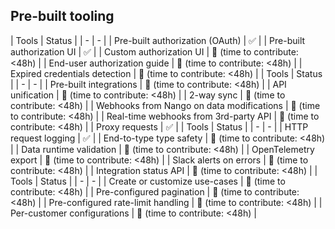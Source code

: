 ## Pre-built tooling
<AccordionGroup>
<Accordion title="✅ Authorization">
| Tools | Status |
| - | - |
| Pre-built authorization (OAuth) | ✅ |
| Pre-built authorization UI | ✅ |
| Custom authorization UI | 🚫 (time to contribute: &lt;48h) |
| End-user authorization guide | 🚫 (time to contribute: &lt;48h) |
| Expired credentials detection | 🚫 (time to contribute: &lt;48h) |
</Accordion>
<Accordion title="🚫 Read & write data">
| Tools | Status |
| - | - |
| Pre-built integrations | 🚫 (time to contribute: &lt;48h) |
| API unification | 🚫 (time to contribute: &lt;48h) |
| 2-way sync | 🚫 (time to contribute: &lt;48h) |
| Webhooks from Nango on data modifications | 🚫 (time to contribute: &lt;48h) |
| Real-time webhooks from 3rd-party API | 🚫 (time to contribute: &lt;48h) |
| Proxy requests | ✅ |
</Accordion>
<Accordion title="🚫 Observability & data quality">
| Tools | Status |
| - | - |
| HTTP request logging | ✅ |
| End-to-type type safety | 🚫 (time to contribute: &lt;48h) |
| Data runtime validation | 🚫 (time to contribute: &lt;48h) |
| OpenTelemetry export | 🚫 (time to contribute: &lt;48h) |
| Slack alerts on errors | 🚫 (time to contribute: &lt;48h) |
| Integration status API | 🚫 (time to contribute: &lt;48h) |
</Accordion>
<Accordion title="🚫 Customization">
| Tools | Status |
| - | - |
| Create or customize use-cases | 🚫 (time to contribute: &lt;48h) |
| Pre-configured pagination | 🚫 (time to contribute: &lt;48h) |
| Pre-configured rate-limit handling | 🚫 (time to contribute: &lt;48h) |
| Per-customer configurations | 🚫 (time to contribute: &lt;48h) |
</Accordion>
</AccordionGroup>